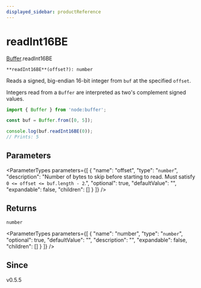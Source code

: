 ```yaml
---
displayed_sidebar: productReference
---
```



# readInt16BE

[Buffer](../../interfaces/Buffer.mdx).readInt16BE

`**readInt16BE**(offset?): number`

Reads a signed, big-endian 16-bit integer from `buf` at the specified `offset`.

Integers read from a `Buffer` are interpreted as two's complement signed values.

```js
import { Buffer } from 'node:buffer';

const buf = Buffer.from([0, 5]);

console.log(buf.readInt16BE(0));
// Prints: 5
```

## Parameters

<ParameterTypes parameters={[
  {
    "name": "offset",
    "type": "`number`",
    "description": "Number of bytes to skip before starting to read. Must satisfy `0 <= offset <= buf.length - 2`.",
    "optional": true,
    "defaultValue": "",
    "expandable": false,
    "children": []
  }
]} />

## Returns

`number`

<ParameterTypes parameters={[
  {
    "name": "number",
    "type": "`number`",
    "optional": true,
    "defaultValue": "",
    "description": "",
    "expandable": false,
    "children": []
  }
]} />

## Since

v0.5.5
